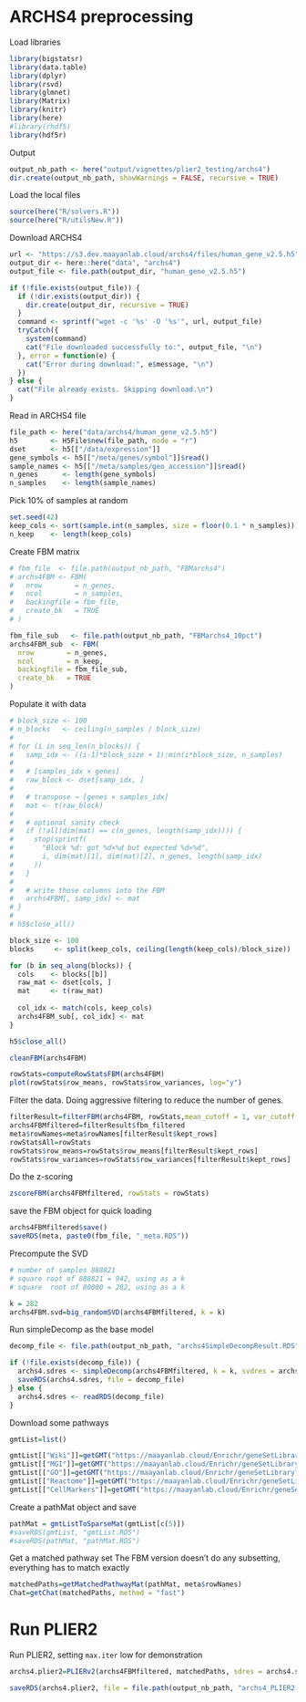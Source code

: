 # ARCHS4 preprocessing

Load libraries
```r
library(bigstatsr)
library(data.table)
library(dplyr)
library(rsvd)
library(glmnet)
library(Matrix)
library(knitr)
library(here)
#library(rhdf5)
library(hdf5r)
```

Output 

```r
output_nb_path <- here("output/vignettes/plier2_testing/archs4")
dir.create(output_nb_path, showWarnings = FALSE, recursive = TRUE)
```

Load the local files

```r
source(here("R/solvers.R"))
source(here("R/utilsNew.R"))
```

Download ARCHS4 

```r
url <- "https://s3.dev.maayanlab.cloud/archs4/files/human_gene_v2.5.h5"
output_dir <- here::here("data", "archs4")
output_file <- file.path(output_dir, "human_gene_v2.5.h5")

if (!file.exists(output_file)) {
  if (!dir.exists(output_dir)) {
    dir.create(output_dir, recursive = TRUE)
  }
  command <- sprintf("wget -c '%s' -O '%s'", url, output_file)
  tryCatch({
    system(command)
    cat("File downloaded successfully to:", output_file, "\n")
  }, error = function(e) {
    cat("Error during download:", e$message, "\n")
  })
} else {
  cat("File already exists. Skipping download.\n")
}
```

Read in ARCHS4 file 
```r
file_path <- here("data/archs4/human_gene_v2.5.h5")
h5        <- H5File$new(file_path, mode = "r")
dset      <- h5[["/data/expression"]]
gene_symbols <- h5[["/meta/genes/symbol"]]$read()
sample_names <- h5[["/meta/samples/geo_accession"]]$read()
n_genes      <- length(gene_symbols)
n_samples    <- length(sample_names)
```

Pick 10% of samples at random

```r
set.seed(42)
keep_cols <- sort(sample.int(n_samples, size = floor(0.1 * n_samples)))
n_keep    <- length(keep_cols)
```

Create FBM matrix

```r
# fbm_file  <- file.path(output_nb_path, "FBMarchs4")
# archs4FBM <- FBM(
#   nrow        = n_genes,
#   ncol        = n_samples,
#   backingfile = fbm_file,
#   create_bk   = TRUE
# )

fbm_file_sub   <- file.path(output_nb_path, "FBMarchs4_10pct")
archs4FBM_sub  <- FBM(
  nrow        = n_genes,
  ncol        = n_keep,
  backingfile = fbm_file_sub,
  create_bk   = TRUE
)
```

Populate it with data
```r
# block_size <- 100
# n_blocks   <- ceiling(n_samples / block_size)
# 
# for (i in seq_len(n_blocks)) {
#   samp_idx <- ((i-1)*block_size + 1):min(i*block_size, n_samples)
#   
#   # [samples_idx × genes] 
#   raw_block <- dset[samp_idx, ]
#   
#   # transpose → [genes × samples_idx]
#   mat <- t(raw_block)
#   
#   # optional sanity check
#   if (!all(dim(mat) == c(n_genes, length(samp_idx)))) {
#     stop(sprintf(
#       "Block %d: got %d×%d but expected %d×%d",
#       i, dim(mat)[1], dim(mat)[2], n_genes, length(samp_idx)
#     ))
#   }
#   
#   # write those columns into the FBM
#   archs4FBM[, samp_idx] <- mat
# }
# 
# h5$close_all()

block_size <- 100
blocks     <- split(keep_cols, ceiling(length(keep_cols)/block_size))

for (b in seq_along(blocks)) {
  cols    <- blocks[[b]]      
  raw_mat <- dset[cols, ]     
  mat     <- t(raw_mat)     
  
  col_idx <- match(cols, keep_cols)
  archs4FBM_sub[, col_idx] <- mat
}

h5$close_all()
```

```r
cleanFBM(archs4FBM)
```

```r
rowStats=computeRowStatsFBM(archs4FBM)
plot(rowStats$row_means, rowStats$row_variances, log="y")
```
Filter the data. Doing aggressive filtering to reduce the number of genes.
```r
filterResult=filterFBM(archs4FBM, rowStats,mean_cutoff = 1, var_cutoff = 0.1, backingfile =paste0(fbm_file, "_filtered")) 
archs4FBMfiltered=filterResult$fbm_filtered
meta$rowNames=meta$rowNames[filterResult$kept_rows]
rowStatsAll=rowStats
rowStats$row_means=rowStats$row_means[filterResult$kept_rows]
rowStats$row_variances=rowStats$row_variances[filterResult$kept_rows]
```

Do the z-scoring
```r
zscoreFBM(archs4FBMfiltered, rowStats = rowStats)
```

save the FBM object for quick loading
```r
archs4FBMfiltered$save()
saveRDS(meta, paste0(fbm_file, "_meta.RDS"))
```

Precompute the SVD
```r
# number of samples 888821
# square root of 888821 = 942, using as a k
# square  root of 80000 = 282, using as a k

k = 282
archs4FBM.svd=big_randomSVD(archs4FBMfiltered, k = k)
```

Run simpleDecomp as the base model 
```r
decomp_file <- file.path(output_nb_path, "archs4SimpleDecompResult.RDS")

if (!file.exists(decomp_file)) {
  archs4.sdres <- simpleDecomp(archs4FBMfiltered, k = k, svdres = archs4FBM.svd)
  saveRDS(archs4.sdres, file = decomp_file)
} else {
  archs4.sdres <- readRDS(decomp_file)
}
```

Download some pathways
```r
gmtList=list()

gmtList[["Wiki"]]=getGMT("https://maayanlab.cloud/Enrichr/geneSetLibrary?mode=text&libraryName=WikiPathway_2021_Human")
gmtList[["MGI"]]=getGMT("https://maayanlab.cloud/Enrichr/geneSetLibrary?mode=text&libraryName=MGI_Mammalian_Phenotype_Level_4_2021")
gmtList[["GO"]]=getGMT("https://maayanlab.cloud/Enrichr/geneSetLibrary?mode=text&libraryName=GO_Biological_Process_2023")
gmtList[["Reactome"]]=getGMT("https://maayanlab.cloud/Enrichr/geneSetLibrary?mode=text&libraryName=Reactome_2022")
gmtList[["CellMarkers"]]=getGMT("https://maayanlab.cloud/Enrichr/geneSetLibrary?mode=text&libraryName=CellMarker_2024")
```

Create a pathMat object and save
```r
pathMat = gmtListToSparseMat(gmtList[c(5)])
#saveRDS(gmtList, "gmtList.RDS")
#saveRDS(pathMat, "pathMat.RDS")
```

Get a matched pathway set
The FBM version doesn't do any subsetting, everything has to match exactly
```r
matchedPaths=getMatchedPathwayMat(pathMat, meta$rowNames)
Chat=getChat(matchedPaths, method = "fast")
```

# Run PLIER2

Run PLIER2, setting `max.iter` low for demonstration
```r
archs4.plier2=PLIERv2(archs4FBMfiltered, matchedPaths, sdres = archs4.sdres, Chat = Chat, doCrossval = T, multiplier = 3, max.U.updates = 3, max.iter = 350, k = k)
```

```r
saveRDS(archs4.plier2, file = file.path(output_nb_path, "archs4_PLIER2.rds"))
```
